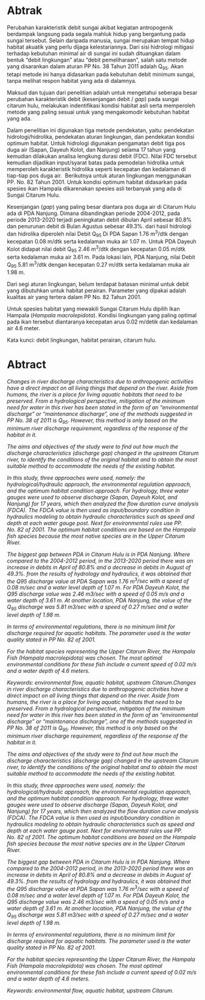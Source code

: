 # Abtrak {.unnumbered}

Perubahan karakteristik debit sungai akibat kegiatan antropogenik berdampak langsung pada segala mahluk hidup yang bergantung pada sungai tersebut. Selain daripada manusia, sungai merupakan tempat hidup habitat akuatik yang perlu dijaga kelestariannya. Dari sisi hidrologi mitigasi terhadap kebutuhan minimal air di sungai ini sudah dituangkan dalam bentuk "debit lingkungan" atau "debit pemeliharaan", salah satu metode yang disarankan dalam aturan PP No. 38 Tahun 2011 adalah Q~95~. Akan tetapi metode ini hanya didasarkan pada kebutuhan debit minimum sungai, tanpa melihat respon habitat yang ada di dalamnya.

Maksud dan tujuan dari penelitian adalah untuk mengetahui seberapa besar perubahan karakteristik debit (kesenjangan debit / *gap*) pada sungai citarum hulu, melakukan indentifikasi kondisi habitat asli serta memperoleh metode yang paling sesuai untuk yang mengakomodir kebutuhan habitat yang ada.

Dalam penelitian ini digunakan tiga metode pendekatan, yaitu: pendekatan hidrologi/hidrolika, pendekatan aturan lingkungan, dan pendekatan kondisi optimum habitat. Untuk hidrologi digunakan pengamatan debit tiga pos duga air (Sapan, Dayeuh Kolot, dan Nanjung) selama 17 tahun yang kemudian dilakukan analisa lengkung durasi debit (FDC). Nilai FDC tersebut kemudian dijadikan input/syarat batas pada pemodelan hidrolika untuk memperoleh karakteristik hidrolika seperti kecepatan dan kedalaman di tiap-tiap pos duga air.  Berikutnya untuk aturan lingkungan menggunakan PP. No. 82 Tahun 2001. Untuk kondisi optimum habitat didasarkan pada spesies ikan Hampala dikarenakan spesies asli terbanyak yang ada di Sungai Citarum Hulu.

Kesenjangan (*gap*) yang paling besar diantara pos duga air di Citarum Hulu ada di PDA Nanjung. Dimana dibandingkan periode 2004-2012, pada periode 2013-2020 terjadi peningkatan debit dibulan April sebesar 80.8% dan penurunan debit di Bulan Agustus sebesar 49.3%. dari hasil hidrologi dan hidrolika diperoleh nilai Debit Q~95~ Di PDA Sapan 1.76 m^3^/dtk dengan kecepatan 0.08 m/dtk serta kedalaman muka air 1.07 m. Untuk PDA Dayeuh Kolot didapat nilai debit Q~95~ 2.46 m^3^/dtk dengan kecepatan 0.05 m/dtk serta kedalaman muka air 3.61 m. Pada lokasi lain, PDA Nanjung, nilai Debit Q~95~ 5.81 m^3^/dtk dengan kecepatan 0.27 m/dtk serta kedalaman muka air 1.98 m.

Dari segi aturan lingkungan, belum terdapat batasan minimal untuk debit yang dibutuhkan untuk habitat perairan. Parameter yang dipakai adalah kualitas air yang tertera dalam PP No. 82 Tahun 2001.

Untuk spesies habitat yang mewakili Sungai Citarum Hulu dipilih Ikan Hampala (*Hampala macrolepidota*). Kondisi lingkungan yang paling optimal pada ikan tersebut diantaranya kecepatan arus 0.02 m/detik dan kedalaman air 4.6 meter.

Kata kunci: debit lingkungan, habitat perairan, citarum hulu.

# Abtract {.unnumbered}

*Changes in river discharge characteristics due to anthropogenic activities have a direct impact on all living things that depend on the river. Aside from humans, the river is a place for living aquatic habitats that need to be preserved. From a hydrological perspective, mitigation of the minimum need for water in this river has been stated in the form of an "environmental discharge" or "maintenance discharge", one of the methods suggested in PP No. 38 of 2011 is Q~95~. However, this method is only based on the minimum river discharge requirement, regardless of the response of the habitat in it.*

*The aims and objectives of the study were to find out how much the discharge characteristics (discharge gap) changed in the upstream Citarum river, to identify the conditions of the original habitat and to obtain the most suitable method to accommodate the needs of the existing habitat.*

*In this study, three approaches were used, namely: the hydrological/hydraulic approach, the environmental regulation approach, and the optimum habitat condition approach. For hydrology, three water gauges were used to observe discharge (Sapan, Dayeuh Kolot, and Nanjung) for 17 years, which then analyzed the flow duration curve analysis (FDCA). The FDCA value is then used as input/boundary condition in hydraulics modeling to obtain hydraulic characteristics such as speed and depth at each water gauge post. Next for environmental rules use PP. No. 82 of 2001. The optimum habitat conditions are based on the Hampala fish species because the most native species are in the Upper Citarum River.*

*The biggest gap between PDA in Citarum Hulu is in PDA Nanjung. Where compared to the 2004-2012 period, in the 2013-2020 period there was an increase in debits in April of 80.8% and a decrease in debits in August of 49.3%. from the results of hydrology and hydraulics, it was obtained that the Q95 discharge value at PDA Sapan was 1.76 m*^3^*/sec with a speed of 0.08 m/sec and a water level depth of 1.07 m. For PDA Dayeuh Kolot, the Q95 discharge value was 2.46 m3/sec with a speed of 0.05 m/s and a water depth of 3.61 m. At another location, PDA Nanjung, the value of the Q~95~ discharge was 5.81 m3/sec with a speed of 0.27 m/sec and a water level depth of 1.98 m.*

*In terms of environmental regulations, there is no minimum limit for discharge required for aquatic habitats. The parameter used is the water quality stated in PP No. 82 of 2001.*

*For the habitat species representing the Upper Citarum River, the Hampala Fish (Hampala macrolepidota) was chosen. The most optimal environmental conditions for these fish include a current speed of 0.02 m/s and a water depth of 4.6 meters.*

*Keywords: environmental flow, aquatic habitat, upstream Citarum.Changes in river discharge characteristics due to anthropogenic activities have a direct impact on all living things that depend on the river. Aside from humans, the river is a place for living aquatic habitats that need to be preserved. From a hydrological perspective, mitigation of the minimum need for water in this river has been stated in the form of an "environmental discharge" or "maintenance discharge", one of the methods suggested in PP No. 38 of 2011 is Q~95~. However, this method is only based on the minimum river discharge requirement, regardless of the response of the habitat in it.*

*The aims and objectives of the study were to find out how much the discharge characteristics (discharge gap) changed in the upstream Citarum river, to identify the conditions of the original habitat and to obtain the most suitable method to accommodate the needs of the existing habitat.*

*In this study, three approaches were used, namely: the hydrological/hydraulic approach, the environmental regulation approach, and the optimum habitat condition approach. For hydrology, three water gauges were used to observe discharge (Sapan, Dayeuh Kolot, and Nanjung) for 17 years, which then analyzed the flow duration curve analysis (FDCA). The FDCA value is then used as input/boundary condition in hydraulics modeling to obtain hydraulic characteristics such as speed and depth at each water gauge post. Next for environmental rules use PP. No. 82 of 2001. The optimum habitat conditions are based on the Hampala fish species because the most native species are in the Upper Citarum River.*

*The biggest gap between PDA in Citarum Hulu is in PDA Nanjung. Where compared to the 2004-2012 period, in the 2013-2020 period there was an increase in debits in April of 80.8% and a decrease in debits in August of 49.3%. from the results of hydrology and hydraulics, it was obtained that the Q95 discharge value at PDA Sapan was 1.76 m*^3^*/sec with a speed of 0.08 m/sec and a water level depth of 1.07 m. For PDA Dayeuh Kolot, the Q95 discharge value was 2.46 m3/sec with a speed of 0.05 m/s and a water depth of 3.61 m. At another location, PDA Nanjung, the value of the Q~95~ discharge was 5.81 m3/sec with a speed of 0.27 m/sec and a water level depth of 1.98 m.*

*In terms of environmental regulations, there is no minimum limit for discharge required for aquatic habitats. The parameter used is the water quality stated in PP No. 82 of 2001.*

*For the habitat species representing the Upper Citarum River, the Hampala Fish (Hampala macrolepidota) was chosen. The most optimal environmental conditions for these fish include a current speed of 0.02 m/s and a water depth of 4.6 meters.*

*Keywords: environmental flow, aquatic habitat, upstream Citarum.*

